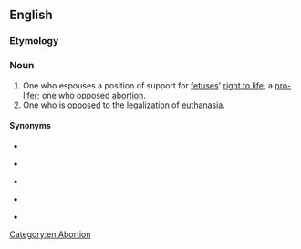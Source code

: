 ==English==

===Etymology===
{{suffix|en|right to life|er}}

===Noun===
{{en-noun}}

# One who espouses a position of support for [[fetus]]es' [[right to life]]; a [[pro-lifer]]; one who opposed [[abortion]].
# One who is [[opposed]] to the [[legalization]] of [[euthanasia]].

====Synonyms====
* {{l|en|antiabortionist}}
* {{l|en|antichoicer}} {{qualifier|derogatory}}
* {{l|en|fetus fetishist}} {{qualifier|derogatory}}
* {{l|en|forced-birther}} {{qualifier|derogatory}}
* {{l|en|pro-lifer}}

[[Category:en:Abortion]]